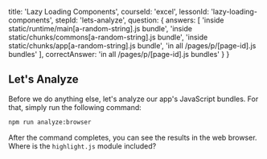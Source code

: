 
  title: 'Lazy Loading Components',
  courseId: 'excel',
  lessonId: 'lazy-loading-components',
  stepId: 'lets-analyze',
  question: {
    answers: [
      'inside static/runtime/main[a-random-string].js bundle',
      'inside static/chunks/commons[a-random-string].js bundle',
      'inside static/chunks/app[a-random-string].js bundle',
      'in all /pages/p/[page-id].js bundles'
    ],
    correctAnswer: 'in all /pages/p/[page-id].js bundles'
  }
}

## Let's Analyze

Before we do anything else, let's analyze our app's JavaScript bundles.
For that, simply run the following command:

```sh
npm run analyze:browser
```

After the command completes, you can see the results in the web browser.
Where is the `highlight.js` module included?

